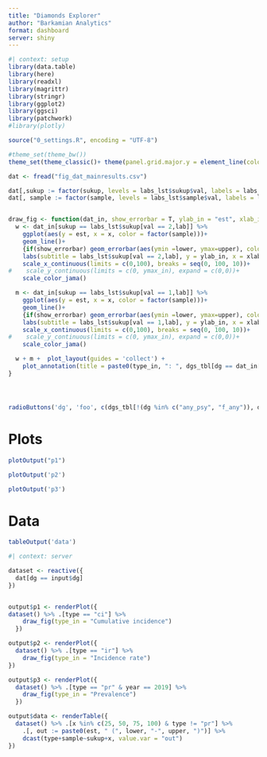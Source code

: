 ```yaml
---
title: "Diamonds Explorer"
author: "Barkamian Analytics"
format: dashboard
server: shiny
---
```

  
```r
#| context: setup
library(data.table)
library(here)
library(readxl)
library(magrittr)
library(stringr)
library(ggplot2)
library(ggsci)
library(patchwork)
#library(plotly)

source("0_settings.R", encoding = "UTF-8")

#theme_set(theme_bw())
theme_set(theme_classic()+ theme(panel.grid.major.y = element_line(colour = "gray90")))

dat <- fread("fig_dat_mainresults.csv")

dat[,sukup := factor(sukup, levels = labs_lst$sukup$val, labels = labs_lst$sukup$lab)]
dat[, sample := factor(sample, levels = labs_lst$sample$val, labels = labs_lst$sample$lab)] 


draw_fig <- function(dat_in, show_errorbar = T, ylab_in = "est", xlab_in = "x", type_in){
  w <- dat_in[sukup == labs_lst$sukup[val == 2,lab]] %>% 
    ggplot(aes(y = est, x = x, color = factor(sample)))+
    geom_line()+
    {if(show_errorbar) geom_errorbar(aes(ymin =lower, ymax=upper), color = "black", width = .5)}+
    labs(subtitle = labs_lst$sukup[val == 2,lab], y = ylab_in, x = xlab_in, color = "")+
    scale_x_continuous(limits = c(0,100), breaks = seq(0, 100, 10))+
#    scale_y_continuous(limits = c(0, ymax_in), expand = c(0,0))+
    scale_color_jama()

  m <- dat_in[sukup == labs_lst$sukup[val == 1,lab]] %>% 
    ggplot(aes(y = est, x = x, color = factor(sample)))+
    geom_line()+
    {if(show_errorbar) geom_errorbar(aes(ymin =lower, ymax=upper), color = "black", width = .5)}+
    labs(subtitle = labs_lst$sukup[val == 1,lab], y = ylab_in, x = xlab_in, color = "")+
    scale_x_continuous(limits = c(0,100), breaks = seq(0, 100, 10))+
#    scale_y_continuous(limits = c(0, ymax_in), expand = c(0,0))+
    scale_color_jama()

  w + m +  plot_layout(guides = 'collect') + 
    plot_annotation(title = paste0(type_in, ": ", dgs_tbl[dg == dat_in[,unique(dg)], labs]))
}



```

# {.sidebar}

```r
radioButtons('dg', 'foo', c(dgs_tbl[!(dg %in% c("any_psy", "f_any")), dg]))
```

# Plots

```r
plotOutput("p1")
```

```r
plotOutput('p2')
```

```r
plotOutput('p3')
```

# Data

```r
tableOutput('data')
```


```r
#| context: server

dataset <- reactive({
  dat[dg == input$dg]
})


output$p1 <- renderPlot({
dataset() %>% .[type == "ci"] %>%
    draw_fig(type_in = "Cumulative incidence")
  })

output$p2 <- renderPlot({
  dataset() %>% .[type == "ir"] %>%
    draw_fig(type_in = "Incidence rate")
})

output$p3 <- renderPlot({
  dataset() %>% .[type == "pr" & year == 2019] %>%
    draw_fig(type_in = "Prevalence")
  })

output$data <- renderTable({
  dataset() %>% .[x %in% c(25, 50, 75, 100) & type != "pr"] %>% 
    .[, out := paste0(est, " (", lower, "-", upper, ")")] %>% 
    dcast(type+sample~sukup+x, value.var = "out")
})
```